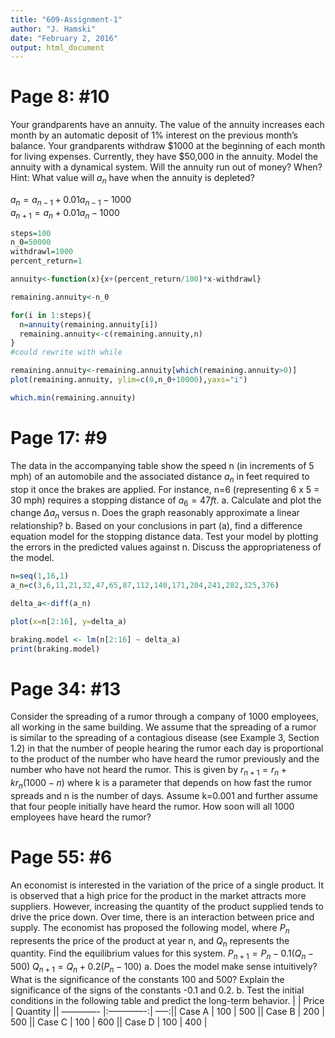 ```yaml
---
title: "609-Assignment-1"
author: "J. Hamski"
date: "February 2, 2016"
output: html_document
---
```


# Page 8: #10
Your grandparents have an annuity. The value of the annuity increases each month by an automatic deposit of 1% interest on the previous month's balance. Your grandparents withdraw $1000 at the beginning of each month for living expenses. Currently, they have $50,000 in the annuity. Model the annuity with a dynamical system. Will the annuity run out of money? When? Hint: What value will $a_{n}$ have when the annuity is depleted?

$a_{n} = a_{n-1} + 0.01a_{n-1} - 1000$  
$a_{n+1} = a_{n} + 0.01a_{n} - 1000$

```r
steps=100
n_0=50000
withdrawl=1000
percent_return=1

annuity<-function(x){x+(percent_return/100)*x-withdrawl}

remaining.annuity<-n_0

for(i in 1:steps){
  n=annuity(remaining.annuity[i])
  remaining.annuity<-c(remaining.annuity,n)
}
#could rewrite with while

remaining.annuity<-remaining.annuity[which(remaining.annuity>0)]
plot(remaining.annuity, ylim=c(0,n_0+10000),yaxs="i")

which.min(remaining.annuity)
```



# Page 17: #9
The data in the accompanying table show the speed n (in increments of 5 mph) of an automobile and the associated distance $a_{n}$ in feet required to stop it once the brakes are applied. For instance, n=6 (representing 6 x 5 = 30 mph) requires a stopping distance of $a_{6} = 47 ft$.
a. Calculate and plot the change $\Delta a_{n}$ versus n. Does the graph reasonably approximate a linear relationship?
b. Based on your conclusions in part (a), find a difference equation model for the stopping distance data. Test your model by plotting the errors in the predicted values against n. Discuss the appropriateness of the model.

```r
n=seq(1,16,1)
a_n=c(3,6,11,21,32,47,65,87,112,140,171,204,241,282,325,376)

delta_a<-diff(a_n)

plot(x=n[2:16], y=delta_a)
```


```r
braking.model <- lm(n[2:16] ~ delta_a)
print(braking.model)
```


# Page 34: #13
Consider the spreading of a rumor through a company of 1000 employees, all working in the same building. We assume that the spreading of a rumor is similar to the spreading of a contagious disease (see Example 3, Section 1.2) in that the number of people hearing the rumor each day is proportional to the product of the number who have heard the rumor previously and the number who have not heard the rumor. This is given by
$r_{n+ 1} = r_{n} + kr_{n} (1000 - n )$
where k is a parameter that depends on how fast the rumor spreads and n is the number of days. Assume k=0.001 and further assume that four people initially have heard the rumor. How soon will all 1000 employees have heard the rumor?

# Page 55: #6
An economist is interested in the variation of the price of a single product. It is observed that a high price for the product in the market attracts more suppliers. However, increasing the quantity of the product supplied tends to drive the price down. Over time, there is an interaction between price and supply. The economist has proposed the following model, where $P_{n}$ represents the price of the product at year n, and $Q_{n}$ represents the quantity. Find the equilibrium values for this system.
$P_{n+1} = P_{n} - 0.1(Q_{n}-500)$
$Q_{n+1} = Q_{n} + 0.2(P_{n}-100)$
a. Does the model make sense intuitively? What is the significance of the constants 100 and 500? Explain the significance of the signs of the constants -0.1 and 0.2.
b. Test the initial conditions in the following table and predict the long-term behavior.
|               | Price         | Quantity  || ------------- |:-------------:| -----:|| Case A | 100 | 500 || Case B | 200 | 500 || Case C | 100 | 600 || Case D | 100 | 400 |